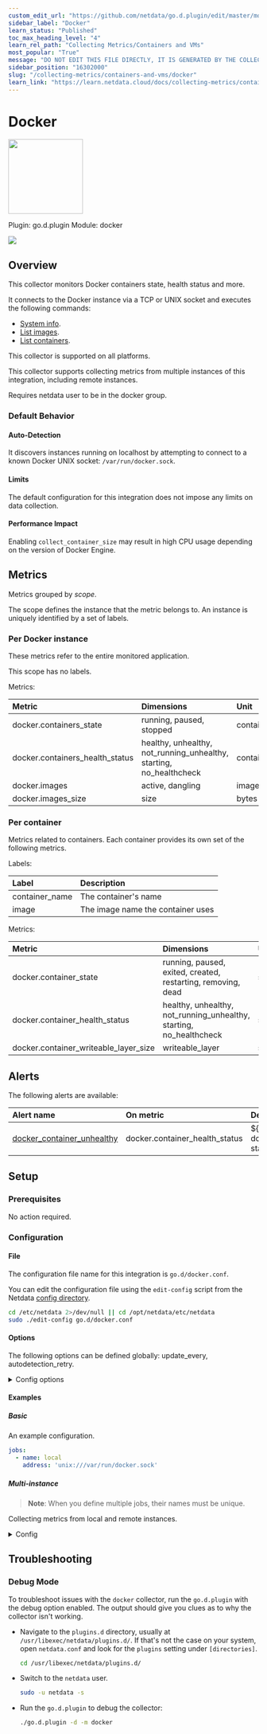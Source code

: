 ```yaml
---
custom_edit_url: "https://github.com/netdata/go.d.plugin/edit/master/modules/docker/metadata.yaml"
sidebar_label: "Docker"
learn_status: "Published"
toc_max_heading_level: "4"
learn_rel_path: "Collecting Metrics/Containers and VMs"
most_popular: "True"
message: "DO NOT EDIT THIS FILE DIRECTLY, IT IS GENERATED BY THE COLLECTOR'S metadata.yaml FILE"
sidebar_position: "16302000"
slug: "/collecting-metrics/containers-and-vms/docker"
learn_link: "https://learn.netdata.cloud/docs/collecting-metrics/containers-and-vms/docker"
---
```



# Docker


<img src="https://netdata.cloud/img/docker.svg" width="150"/>


Plugin: go.d.plugin
Module: docker

<img src="https://img.shields.io/badge/maintained%20by-Netdata-%2300ab44" />

## Overview

This collector monitors Docker containers state, health status and more.


It connects to the Docker instance via a TCP or UNIX socket and executes the following commands:

- [System info](https://docs.docker.com/engine/api/v1.43/#tag/System/operation/SystemInfo).
- [List images](https://docs.docker.com/engine/api/v1.43/#tag/Image/operation/ImageList).
- [List containers](https://docs.docker.com/engine/api/v1.43/#tag/Container/operation/ContainerList).


This collector is supported on all platforms.

This collector supports collecting metrics from multiple instances of this integration, including remote instances.

Requires netdata user to be in the docker group.

### Default Behavior

#### Auto-Detection

It discovers instances running on localhost by attempting to connect to a known Docker UNIX socket: `/var/run/docker.sock`.


#### Limits

The default configuration for this integration does not impose any limits on data collection.

#### Performance Impact

Enabling `collect_container_size` may result in high CPU usage depending on the version of Docker Engine.



## Metrics

Metrics grouped by *scope*.

The scope defines the instance that the metric belongs to. An instance is uniquely identified by a set of labels.



### Per Docker instance

These metrics refer to the entire monitored application.

This scope has no labels.

Metrics:

| Metric | Dimensions | Unit |
|:------|:----------|:----|
| docker.containers_state | running, paused, stopped | containers |
| docker.containers_health_status | healthy, unhealthy, not_running_unhealthy, starting, no_healthcheck | containers |
| docker.images | active, dangling | images |
| docker.images_size | size | bytes |

### Per container

Metrics related to containers. Each container provides its own set of the following metrics.

Labels:

| Label      | Description     |
|:-----------|:----------------|
| container_name | The container's name |
| image | The image name the container uses |

Metrics:

| Metric | Dimensions | Unit |
|:------|:----------|:----|
| docker.container_state | running, paused, exited, created, restarting, removing, dead | state |
| docker.container_health_status | healthy, unhealthy, not_running_unhealthy, starting, no_healthcheck | status |
| docker.container_writeable_layer_size | writeable_layer | size |



## Alerts


The following alerts are available:

| Alert name  | On metric | Description |
|:------------|:----------|:------------|
| [ docker_container_unhealthy ](https://github.com/netdata/netdata/blob/master/health/health.d/docker.conf) | docker.container_health_status | ${label:container_name} docker container health status is unhealthy |


## Setup

### Prerequisites

No action required.

### Configuration

#### File

The configuration file name for this integration is `go.d/docker.conf`.


You can edit the configuration file using the `edit-config` script from the
Netdata [config directory](https://github.com/netdata/netdata/blob/master/docs/configure/nodes.md#the-netdata-config-directory).

```bash
cd /etc/netdata 2>/dev/null || cd /opt/netdata/etc/netdata
sudo ./edit-config go.d/docker.conf
```
#### Options

The following options can be defined globally: update_every, autodetection_retry.


<details><summary>Config options</summary>

| Name | Description | Default | Required |
|:----|:-----------|:-------|:--------:|
| update_every | Data collection frequency. | 1 | False |
| autodetection_retry | Recheck interval in seconds. Zero means no recheck will be scheduled. | 0 | False |
| address | Docker daemon's listening address. When using a TCP socket, the format is: tcp://[ip]:[port] | unix:///var/run/docker.sock | True |
| timeout | Request timeout in seconds. | 1 | False |
| collect_container_size | Whether to collect container writable layer size. | no | False |

</details>

#### Examples

##### Basic

An example configuration.

```yaml
jobs:
  - name: local
    address: 'unix:///var/run/docker.sock'

```
##### Multi-instance

> **Note**: When you define multiple jobs, their names must be unique.

Collecting metrics from local and remote instances.


<details><summary>Config</summary>

```yaml
jobs:
  - name: local
    address: 'unix:///var/run/docker.sock'

  - name: remote
    address: 'tcp://203.0.113.10:2375'

```
</details>



## Troubleshooting

### Debug Mode

To troubleshoot issues with the `docker` collector, run the `go.d.plugin` with the debug option enabled. The output
should give you clues as to why the collector isn't working.

- Navigate to the `plugins.d` directory, usually at `/usr/libexec/netdata/plugins.d/`. If that's not the case on
  your system, open `netdata.conf` and look for the `plugins` setting under `[directories]`.

  ```bash
  cd /usr/libexec/netdata/plugins.d/
  ```

- Switch to the `netdata` user.

  ```bash
  sudo -u netdata -s
  ```

- Run the `go.d.plugin` to debug the collector:

  ```bash
  ./go.d.plugin -d -m docker
  ```


